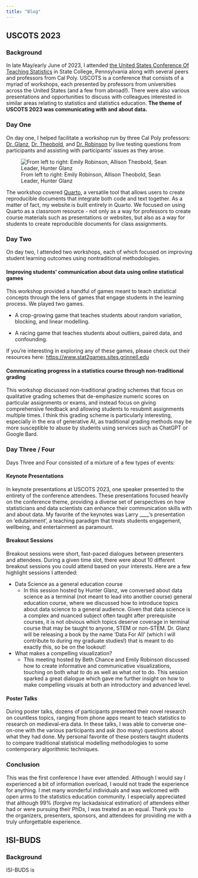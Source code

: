 ```yaml
---
title: "Blog"
---
```


::: panel-tabset
## USCOTS 2023

### Background

In late May/early June of 2023, I attended [the United States Conference Of Teaching Statistics](https://www.causeweb.org/cause/uscots) in State College, Pennsylvania along with several peers and professors from Cal Poly. USCOTS is a conference that consists of a myriad of workshops, each presented by professors from universities across the United States (and a few from abroad!). There were also various presentations and opportunities to discuss with colleagues interested in similar areas relating to statistics and statistics education. **The theme of USCOTS 2023 was communicating with and about data.**

### Day One

On day one, I helped facilitate a workshop run by three Cal Poly professors: [Dr. Glanz](https://statistics.calpoly.edu/hunter-glanz), [Dr. Theobold](https://statistics.calpoly.edu/allison-theobold), and [Dr. Robinson](https://statistics.calpoly.edu/Emily-Robinson) by live testing questions from participants and assisting with participants' issues as they arose.

![From left to right: Emily Robinson, Allison Theobold, Sean Leader, Hunter Glanz](QuartoWorkshop.jpg)

The workshop covered [Quarto](https://quarto.org), a versatile tool that allows users to create reproducible documents that integrate both code and text together. As a matter of fact, my website is built entirely in Quarto. We focused on using Quarto as a classroom resource - not only as a way for professors to create course materials such as presentations or websites, but also as a way for students to create reproducible documents for class assignments.

### Day Two

On day two, I attended two workshops, each of which focused on improving student learning outcomes using nontraditional methodologies.

#### Improving students' communication about data using online statistical games

This workshop provided a handful of games meant to teach statistical concepts through the lens of games that engage students in the learning process. We played two games.

-   A crop-growing game that teaches students about random variation, blocking, and linear modelling.

-   A racing game that teaches students about outliers, paired data, and confounding.

If you're interesting in exploring any of these games, please check out their resources here: <https://www.stat2games.sites.grinnell.edu>

#### Communicating progress in a statistics course through non-traditional grading

This workshop discussed non-traditional grading schemes that focus on qualitative grading schemes that de-emphasize numeric scores on particular assignments or exams, and instead focus on giving comprehensive feedback and allowing students to resubmit assignments multiple times. I think this grading scheme is particularly interesting, especially in the era of generative AI, as traditional grading methods may be more susceptible to abuse by students using services such as ChatGPT or Google Bard.

### Day Three / Four

Days Three and Four consisted of a mixture of a few types of events:

#### Keynote Presentations

In keynote presentations at USCOTS 2023, one speaker presented to the entirety of the conference attendees. These presentations focused heavily on the conference theme, providing a diverse set of perspectives on how statisticians and data scientists can enhance their communication skills with and about data. My favorite of the keynotes was Larry ____'s presentation on 'edutainment', a teaching paradigm that treats students engagement, wellbeing, and entertainment as paramount.

#### Breakout Sessions

Breakout sessions were short, fast-paced dialogues between presenters and attendees. During a given time slot, there were about 10 different breakout sessions you could attend based on your interests. Here are a few highlight sessions I attended:

-   Data Science as a general education course
    -    In this session hosted by Hunter Glanz, we conversed about data science as a terminal (not meant to lead into another course) general education course, where we discussed how to introduce topics about data science to a general audience. Given that data science is a complex and nuanced subject often taught after prerequisite courses, it is not obvious which topics deserve coverage in terminal course that may be taught to anyone, STEM or non-STEM. Dr. Glanz will be releasing a book by the name 'Data For All' (which I will contribute to during my graduate studies!) that is meant to do exactly this, so be on the lookout!  
    
- What makes a compelling visualization?
  - This meeting hosted by Beth Chance and Emily Robinson discussed how to create informative and communicative visualizations, touching on both what *to* do as well as what *not* to do. This session sparked a great dialogue which gave me further insight on how to make compelling visuals at both an introductory and advanced level.
  
#### Poster Talks

During poster talks, dozens of participants presented their novel research on countless topics, ranging from phone apps meant to teach statistics to research on medieval-era data. In these talks, I was able to converse one-on-one with the various participants and ask (too many) questions about what they had done. My personal favorite of these posters taught students to compare traditional statistical modelling methodologies to some contemporary algorithmic techniques.

### Conclusion

This was the first conference I have ever attended. Although I would say I experienced a bit of information overload, I would not trade the experience for anything. I met many wonderful individuals and was welcomed with open arms to the statistics education community. I especially appreciated that although 99% (forgive my lackadaisical estimation) of attendees either had or were pursuing their PhDs, I was treated as an equal. Thank you to the organizers, presenters, sponsors, and attendees for providing me with a truly unforgettable experience.


## ISI-BUDS

### Background

ISI-BUDS is
:::
